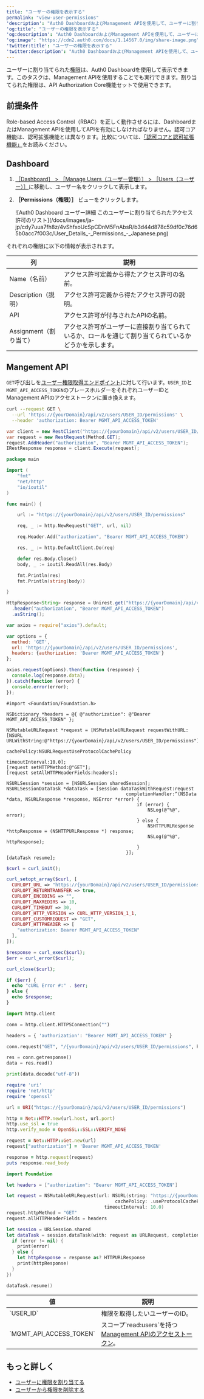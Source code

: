 ```yaml
---
title: "ユーザーの権限を表示する"
permalink: "view-user-permissions"
'description': "Auth0 DashboardおよびManagement APIを使用して、ユーザーに割り当てられた権限を表示する方法を説明します。"
'og:title': "ユーザーの権限を表示する"
'og:description': "Auth0 DashboardおよびManagement APIを使用して、ユーザーに割り当てられた権限を表示する方法を説明します。"
'og:image': "https://cdn2.auth0.com/docs/1.14567.0/img/share-image.png"
'twitter:title': "ユーザーの権限を表示する"
'twitter:description': "Auth0 DashboardおよびManagement APIを使用して、ユーザーに割り当てられた権限を表示する方法を説明します。"
---
```


ユーザーに割り当てられた[権限](/docs/ja-jp/manage-users/access-control/rbac)は、<Tooltip data-tooltip-id="react-containers-DefinitionTooltip-0" href="/docs/ja-jp/glossary?term=auth0-dashboard" tip="Auth0 Dashboard: サービスを構成するためのAuth0の主製品。" cta="用語集の表示">Auth0 Dashboard</Tooltip>を使用して表示できます。このタスクは、<Tooltip data-tooltip-id="react-containers-DefinitionTooltip-0" href="/docs/ja-jp/glossary?term=management-api" tip="Management API: 顧客が管理タスクを実行できるようにするための製品。" cta="用語集の表示">Management API</Tooltip>を使用することでも実行できます。割り当てられた権限は、API Authorization Core機能セットで使用できます。

## 前提条件

Role-based Access Control（RBAC）を正しく動作させるには、DashboardまたはManagement APIを使用してAPIを有効にしなければなりません。認可コア機能は、認可拡張機能とは異なります。比較については、[「認可コアと認可拡張機能」](/docs/ja-jp/manage-users/access-control/authorization-core-vs-authorization-extension)をお読みください。

## Dashboard

1. [［Dashboard］ > ［Manage Users（ユーザー管理）］ > ［Users（ユーザー）］](https://manage.auth0.com/#/users)に移動し、ユーザー名をクリックして表示します。
2. **［Permissions（権限）］** ビューをクリックします。

   <Frame>![Auth0 Dashboard ユーザー詳細 このユーザーに割り当てられたアクセス許可のリスト](/docs/images/ja-jp/cdy7uua7fh8z/4vShfxoUcSpCDnM5FnAbsR/b3d44d878c59df0c76d65b0acc7f003c/User_Details_-_Permissions_-_Japanese.png)</Frame>

それぞれの権限に以下の情報が表示されます。

<table class="table"><thead>
<tr>
<th>列</th>
<th>説明</th>
</tr>
</thead>
<tbody>
<tr>
<td>Name（名前）</td>
<td>アクセス許可定義から得たアクセス許可の名前。</td>
</tr>
<tr>
<td>Description（説明）</td>
<td>アクセス許可定義から得たアクセス許可の説明。</td>
</tr>
<tr>
<td>API</td>
<td>アクセス許可が付与されたAPIの名前。</td>
</tr>
<tr>
<td>Assignment（割り当て）</td>
<td>アクセス許可がユーザーに直接割り当てられているか、ロールを通じて割り当てられているかどうかを示します。</td>
</tr>
</tbody>
</table>

## Mangement API

`GET`呼び出しを[ユーザー権限取得エンドポイント](https://auth0.com/docs/api/management/v2#!/Users/get_permissions)に対して行います。`USER_ID`と`MGMT_API_ACCESS_TOKEN`のプレースホルダーをそれぞれユーザーIDとManagement APIのアクセストークンに置き換えます。

<CodeGroup>

```bash cURL lines
curl --request GET \
  --url 'https://{yourDomain}/api/v2/users/USER_ID/permissions' \
  --header 'authorization: Bearer MGMT_API_ACCESS_TOKEN'
```

```csharp C# lines
var client = new RestClient("https://{yourDomain}/api/v2/users/USER_ID/permissions");
var request = new RestRequest(Method.GET);
request.AddHeader("authorization", "Bearer MGMT_API_ACCESS_TOKEN");
IRestResponse response = client.Execute(request);
```

```go Go lines
package main

import (
	"fmt"
	"net/http"
	"io/ioutil"
)

func main() {

	url := "https://{yourDomain}/api/v2/users/USER_ID/permissions"

	req, _ := http.NewRequest("GET", url, nil)

	req.Header.Add("authorization", "Bearer MGMT_API_ACCESS_TOKEN")

	res, _ := http.DefaultClient.Do(req)

	defer res.Body.Close()
	body, _ := ioutil.ReadAll(res.Body)

	fmt.Println(res)
	fmt.Println(string(body))

}
```

```java Java lines
HttpResponse<String> response = Unirest.get("https://{yourDomain}/api/v2/users/USER_ID/permissions")
  .header("authorization", "Bearer MGMT_API_ACCESS_TOKEN")
  .asString();
```

```javascript Node.JS lines
var axios = require("axios").default;

var options = {
  method: 'GET',
  url: 'https://{yourDomain}/api/v2/users/USER_ID/permissions',
  headers: {authorization: 'Bearer MGMT_API_ACCESS_TOKEN'}
};

axios.request(options).then(function (response) {
  console.log(response.data);
}).catch(function (error) {
  console.error(error);
});
```

```obj-c Obj-C lines
#import <Foundation/Foundation.h>

NSDictionary *headers = @{ @"authorization": @"Bearer MGMT_API_ACCESS_TOKEN" };

NSMutableURLRequest *request = [NSMutableURLRequest requestWithURL:[NSURL URLWithString:@"https://{yourDomain}/api/v2/users/USER_ID/permissions"]
                                                       cachePolicy:NSURLRequestUseProtocolCachePolicy
                                                   timeoutInterval:10.0];
[request setHTTPMethod:@"GET"];
[request setAllHTTPHeaderFields:headers];

NSURLSession *session = [NSURLSession sharedSession];
NSURLSessionDataTask *dataTask = [session dataTaskWithRequest:request
                                            completionHandler:^(NSData *data, NSURLResponse *response, NSError *error) {
                                                if (error) {
                                                    NSLog(@"%@", error);
                                                } else {
                                                    NSHTTPURLResponse *httpResponse = (NSHTTPURLResponse *) response;
                                                    NSLog(@"%@", httpResponse);
                                                }
                                            }];
[dataTask resume];
```

```php PHP lines
$curl = curl_init();

curl_setopt_array($curl, [
  CURLOPT_URL => "https://{yourDomain}/api/v2/users/USER_ID/permissions",
  CURLOPT_RETURNTRANSFER => true,
  CURLOPT_ENCODING => "",
  CURLOPT_MAXREDIRS => 10,
  CURLOPT_TIMEOUT => 30,
  CURLOPT_HTTP_VERSION => CURL_HTTP_VERSION_1_1,
  CURLOPT_CUSTOMREQUEST => "GET",
  CURLOPT_HTTPHEADER => [
    "authorization: Bearer MGMT_API_ACCESS_TOKEN"
  ],
]);

$response = curl_exec($curl);
$err = curl_error($curl);

curl_close($curl);

if ($err) {
  echo "cURL Error #:" . $err;
} else {
  echo $response;
}
```

```python Python lines
import http.client

conn = http.client.HTTPSConnection("")

headers = { 'authorization': "Bearer MGMT_API_ACCESS_TOKEN" }

conn.request("GET", "/{yourDomain}/api/v2/users/USER_ID/permissions", headers=headers)

res = conn.getresponse()
data = res.read()

print(data.decode("utf-8"))
```

```ruby Ruby lines
require 'uri'
require 'net/http'
require 'openssl'

url = URI("https://{yourDomain}/api/v2/users/USER_ID/permissions")

http = Net::HTTP.new(url.host, url.port)
http.use_ssl = true
http.verify_mode = OpenSSL::SSL::VERIFY_NONE

request = Net::HTTP::Get.new(url)
request["authorization"] = 'Bearer MGMT_API_ACCESS_TOKEN'

response = http.request(request)
puts response.read_body
```

```swift Swift lines
import Foundation

let headers = ["authorization": "Bearer MGMT_API_ACCESS_TOKEN"]

let request = NSMutableURLRequest(url: NSURL(string: "https://{yourDomain}/api/v2/users/USER_ID/permissions")! as URL,
                                        cachePolicy: .useProtocolCachePolicy,
                                    timeoutInterval: 10.0)
request.httpMethod = "GET"
request.allHTTPHeaderFields = headers

let session = URLSession.shared
let dataTask = session.dataTask(with: request as URLRequest, completionHandler: { (data, response, error) -> Void in
  if (error != nil) {
    print(error)
  } else {
    let httpResponse = response as? HTTPURLResponse
    print(httpResponse)
  }
})

dataTask.resume()
```

</CodeGroup>

<table class="table"><thead>
<tr>
<th>値</th>
<th>説明</th>
</tr>
</thead>
<tbody>
<tr>
<td>`USER_ID`</td>
<td>権限を取得したいユーザーのID。</td>
</tr>
<tr>
<td>`MGMT_API_ACCESS_TOKEN`</td>
<td>スコープ`read:users`を持つ<a href="https://auth0.com/docs/ja-jp/api/management/v2/tokens">Management APIのアクセストークン</a>。</td>
</tr>
</tbody>
</table>

## もっと詳しく

* [ユーザーに権限を割り当てる](/docs/ja-jp/manage-users/access-control/configure-core-rbac/rbac-users/assign-permissions-to-users)
* [ユーザーから権限を削除する](/docs/ja-jp/manage-users/access-control/configure-core-rbac/rbac-users/remove-permissions-from-users)